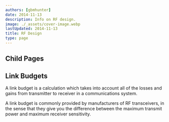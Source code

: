 ```yaml
---
authors: [gbmhunter]
date: 2014-11-13
description: Info on RF design.
image: ./_assets/cover-image.webp
lastUpdated: 2014-11-13
title: RF Design
type: page
---
```


## Child Pages

<ChildPages />

<WarningIsNotes />

## Link Budgets

A link budget is a calculation which takes into account all of the losses and gains from transmitter to receiver in a communications system.

A link budget is commonly provided by manufacturers of RF transceivers, in the sense that they give you the difference between the maximum transmit power and maximum receiver sensitivity.
